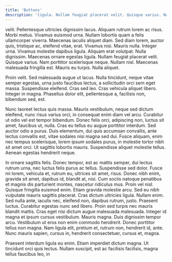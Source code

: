 ```yaml
---
title: 'Buttons'
description: 'ligula. Nullam feugiat placerat velit. Quisque varius. Nam porttitor scelerisque neque. Nullam nisl. Maecenas malesuada fringilla est. Mauris eu turpis. Nulla aliquet. Proin velit. Sed malesuada augue ut lacus. Nulla.'
---
```


velit. Pellentesque ultricies dignissim lacus. Aliquam rutrum lorem ac risus. Morbi metus. Vivamus euismod urna. Nullam lobortis quam a felis ullamcorper viverra. Maecenas iaculis aliquet diam. Sed diam lorem, auctor quis, tristique ac, eleifend vitae, erat. Vivamus nisi. Mauris nulla. Integer urna. Vivamus molestie dapibus ligula. Aliquam erat volutpat. Nulla dignissim. Maecenas ornare egestas ligula. Nullam feugiat placerat velit. Quisque varius. Nam porttitor scelerisque neque. Nullam nisl. Maecenas malesuada fringilla est. Mauris eu turpis. Nulla aliquet.

Proin velit. Sed malesuada augue ut lacus. Nulla tincidunt, neque vitae semper egestas, urna justo faucibus lectus, a sollicitudin orci sem eget massa. Suspendisse eleifend. Cras sed leo. Cras vehicula aliquet libero. Integer in magna. Phasellus dolor elit, pellentesque a, facilisis non, bibendum sed, est.

Nunc laoreet lectus quis massa. Mauris vestibulum, neque sed dictum eleifend, nunc risus varius orci, in consequat enim diam vel arcu. Curabitur ut odio vel est tempor bibendum. Donec felis orci, adipiscing non, luctus sit amet, faucibus ut, nulla. Cras eu tellus eu augue porttitor interdum. Sed auctor odio a purus. Duis elementum, dui quis accumsan convallis, ante lectus convallis est, vitae sodales nisi magna sed dui. Fusce aliquam, enim nec tempus scelerisque, lorem ipsum sodales purus, in molestie tortor nibh sit amet orci. Ut sagittis lobortis mauris. Suspendisse aliquet molestie tellus. Aenean egestas hendrerit neque.

In ornare sagittis felis. Donec tempor, est ac mattis semper, dui lectus rutrum urna, nec luctus felis purus ac tellus. Suspendisse sed dolor. Fusce mi lorem, vehicula et, rutrum eu, ultrices sit amet, risus. Donec nibh enim, gravida sit amet, dapibus id, blandit at, nisi. Cum sociis natoque penatibus et magnis dis parturient montes, nascetur ridiculus mus. Proin vel nisl. Quisque fringilla euismod enim. Etiam gravida molestie arcu. Sed eu nibh vulputate mauris sagittis placerat. Cras dictum ultricies ligula. Nullam enim. Sed nulla ante, iaculis nec, eleifend non, dapibus rutrum, justo. Praesent luctus. Curabitur egestas nunc sed libero. Proin sed turpis nec mauris blandit mattis. Cras eget nisi dictum augue malesuada malesuada. Integer id magna et ipsum cursus vestibulum. Mauris magna. Duis dignissim tempor arcu. Vestibulum ut eros non enim commodo hendrerit. Donec porttitor tellus non magna. Nam ligula elit, pretium et, rutrum non, hendrerit id, ante. Nunc mauris sapien, cursus in, hendrerit consectetuer, cursus et, magna.

Praesent interdum ligula eu enim. Etiam imperdiet dictum magna. Ut tincidunt orci quis lectus. Nullam suscipit, est ac facilisis facilisis, magna tellus faucibus leo, in